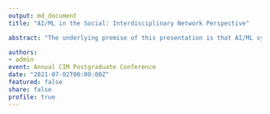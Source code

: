 ```yaml
---
output: md_document
title: "AI/ML in the Social: Interdisciplinary Network Perspective"

abstract: "The underlying premise of this presentation is that AI/ML systems represent and intervene in the social (Roberge and Castelle 2021). I ask, thus, what emerges as the social in relation to AI/ML? In particular, I inquire which academic fields that demonstrate interaction, or rather knowledge exchange,   with the field of AI/ML emerge as claiming representation of, or intervention in the social? To “capture” the interactions between the academic fields, I will rely on the concept of a network. Specifically, I will discuss how visual network analysis and scientometrics might help to understand the AI/ML in the social."

authors: 
- admin
event: Annual CIM Postgraduate Conference
date: "2021-07-02T00:00:00Z"
featured: false
share: false
profile: true
---
```

